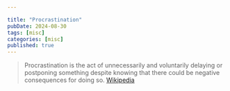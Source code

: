 ```yaml
---

title: "Procrastination"
pubDate: 2024-08-30
tags: [misc]
categories: [misc]
published: true
---
```


> Procrastination is the act of unnecessarily and voluntarily delaying or postponing something despite knowing that there could be negative consequences for doing so.
> [Wikipedia](https://en.wikipedia.org/wiki/Procrastination)


<Procrastination client:load></Procrastination>